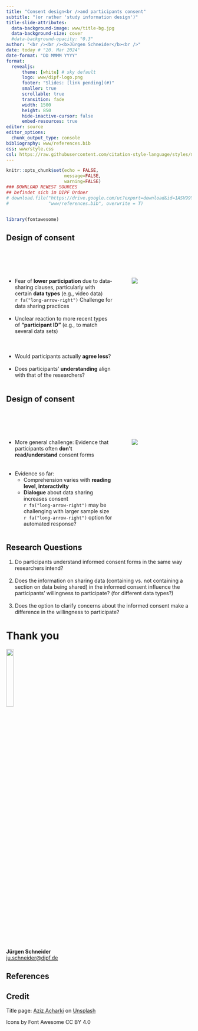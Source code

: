 ```yaml
---
title: "Consent design<br />and participants consent"
subtitle: "(or rather 'study information design')"
title-slide-attributes:
  data-background-image: www/title-bg.jpg
  data-background-size: cover
  #data-background-opacity: "0.3"
author: "<br /><br /><b>Jürgen Schneider</b><br />"
date: today # "20. Mar 2024"
date-format: "DD MMMM YYYY"
format: 
  revealjs:
      theme: [white] # sky default
      logo: www/dipf-logo.png
      footer: "Slides: [link pending](#)"
      smaller: true
      scrollable: true
      transition: fade
      width: 1500
      height: 850
      hide-inactive-cursor: false
      embed-resources: true
editor: source
editor_options: 
  chunk_output_type: console
bibliography: www/references.bib
css: www/style.css
csl: https://raw.githubusercontent.com/citation-style-language/styles/master/apa.csl
---
```


```r
knitr::opts_chunk$set(echo = FALSE,
                      message=FALSE, 
                      warning=FALSE)
### DOWNLOAD NEWEST SOURCES
## befindet sich im DIPF Ordner
# download.file("https://drive.google.com/uc?export=download&id=1ASV99YHMHSNChSNzqbZwvz2SiqYvmqO_",
#               "www/references.bib", overwrite = T)


library(fontawesome)
```

## Design of consent

\
\
\

:::: {.columns}
::: {.column width="62%"}
* Fear of **lower participation** due to data-sharing clauses, particularly with certain **data types** (e.g., video data)<br />`r fa("long-arrow-right")` Challenge for data sharing practices<br /><br />
* Unclear reaction to more recent types of **"participant ID"** (e.g., to match several data sets)<br /><br /><br /><br />
* Would participants actually **agree less**?<br /><br />
* Does participants' **understanding** align with that of the researchers?

:::

::: {.column width="2%"}
:::

::: {.column width="35%"}
![](www/model.jpg)
:::
::::




## Design of consent

\
\
\

:::: {.columns}
::: {.column width="62%"}

* More general challenge: Evidence that participants often **don't read/understand** consent forms<br /><br /><br />
* Evidence so far: 
   - Comprehension varies with **reading level, interactivity**<br />
   - **Dialogue** about data sharing increases consent<br />`r fa("long-arrow-right")` may be challenging with larger sample size<br />`r fa("long-arrow-right")` option for automated response?
   
:::

::: {.column width="2%"}
:::

::: {.column width="35%"}

![](www/burning_consent.jpg)

:::
::::


## Research Questions 

1. Do participants understand informed consent forms in the same way researchers intend?<br /><br />
2. Does the information on sharing data (containing vs. not containing a section on data being shared) in the informed consent influence the participants' willingness to participate? (for different data types?)<br /><br />
3. Does the option to clarify concerns about the informed consent make a difference in the willingness to participate?


# Thank you

![](www/dipf-logo.png){width="20%"}\
\

**Jürgen Schneider**\
[ju.schneider\@dipf.de](mailto:ju.schneider@dipf.de){.email}

## References

::: {#refs}
:::

## Credit

Title page: <a href="https://unsplash.com/de/@acharki95?utm_content=creditCopyText&utm_medium=referral&utm_source=unsplash">Aziz Acharki</a> on <a href="https://unsplash.com/de/fotos/mann-macht-daumen-hoch-zeichen-alANOC4E8iM?utm_content=creditCopyText&utm_medium=referral&utm_source=unsplash">Unsplash</a>
  
  
Icons by Font Awesome CC BY 4.0


